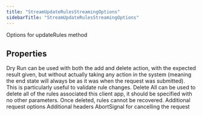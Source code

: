 ```yaml
---
title: "StreamUpdateRulesStreamingOptions"
sidebarTitle: "StreamUpdateRulesStreamingOptions"
---
```


Options for updateRules method

## Properties

<ParamField name="dryRun" type="boolean">
Dry Run can be used with both the add and delete action, with the expected result given, but without actually taking any action in the system (meaning the end state will always be as it was when the request was submitted). This is particularly useful to validate rule changes.
</ParamField>





<ParamField name="deleteAll" type="boolean">
Delete All can be used to delete all of the rules associated this client app, it should be specified with no other parameters. Once deleted, rules cannot be recovered.
</ParamField>





<ParamField name="requestOptions" type="[RequestOptions](/xdks/typescript/reference/interfaces/RequestOptions)">
Additional request options
</ParamField>





<ParamField name="headers" type="Record\<string, string\>">
Additional headers
</ParamField>





<ParamField name="signal" type="AbortSignal">
AbortSignal for cancelling the request
</ParamField>



